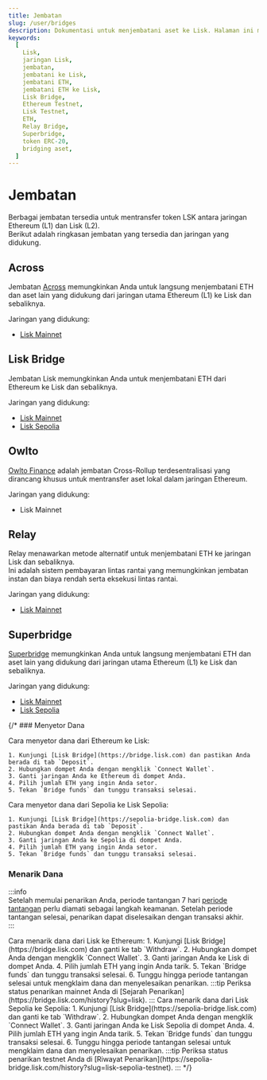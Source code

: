 ```yaml
---
title: Jembatan  
slug: /user/bridges  
description: Dokumentasi untuk menjembatani aset ke Lisk. Halaman ini membahas cara menjembatani ETH dan ERC-20 antara Ethereum Sepolia dan Lisk Sepolia, dengan kewaspadaan dan informasi kontrak yang penting.  
keywords:  
  [  
    Lisk,  
    jaringan Lisk,  
    jembatan,  
    jembatani ke Lisk,  
    jembatani ETH,  
    jembatani ETH ke Lisk,  
    Lisk Bridge,  
    Ethereum Testnet,  
    Lisk Testnet,  
    ETH,  
    Relay Bridge,  
    Superbridge,  
    token ERC-20,  
    bridging aset,  
  ]  
---  
```


# Jembatan  
Berbagai jembatan tersedia untuk mentransfer token LSK antara jaringan Ethereum (L1) dan Lisk (L2).  
Berikut adalah ringkasan jembatan yang tersedia dan jaringan yang didukung.

## Across  

Jembatan [Across](https://app.across.to/bridge) memungkinkan Anda untuk langsung menjembatani ETH dan aset lain yang didukung dari jaringan utama Ethereum (L1) ke Lisk dan sebaliknya.

Jaringan yang didukung:  
- [Lisk Mainnet](https://app.across.to/bridge)

## Lisk Bridge  
Jembatan Lisk memungkinkan Anda untuk menjembatani ETH dari Ethereum ke Lisk dan sebaliknya.

Jaringan yang didukung:  
- [Lisk Mainnet](https://bridge.lisk.com)  
- [Lisk Sepolia](https://sepolia-bridge.lisk.com)

## Owlto  

[Owlto Finance](https://owlto.finance/) adalah jembatan Cross-Rollup terdesentralisasi yang dirancang khusus untuk mentransfer aset lokal dalam jaringan Ethereum.

Jaringan yang didukung:  
- Lisk Mainnet

## Relay  
Relay menawarkan metode alternatif untuk menjembatani ETH ke jaringan Lisk dan sebaliknya.  
Ini adalah sistem pembayaran lintas rantai yang memungkinkan jembatan instan dan biaya rendah serta eksekusi lintas rantai.

Jaringan yang didukung:  
- [Lisk Mainnet](https://relay.link/bridge/lisk/)

## Superbridge  

[Superbridge](https://superbridge.app/support/lisk-mainnet) memungkinkan Anda untuk langsung menjembatani ETH dan aset lain yang didukung dari jaringan utama Ethereum (L1) ke Lisk dan sebaliknya.

Jaringan yang didukung:  
- [Lisk Mainnet](https://superbridge.app/lisk-mainnet)  
- [Lisk Sepolia](https://superbridge.app/lisk-sepolia)

{/* ### Menyetor Dana

<Tabs>
  <TabItem value="mainnet" label="Lisk" default>
    Cara menyetor dana dari Ethereum ke Lisk:

    1. Kunjungi [Lisk Bridge](https://bridge.lisk.com) dan pastikan Anda berada di tab `Deposit`.
    2. Hubungkan dompet Anda dengan mengklik `Connect Wallet`.
    3. Ganti jaringan Anda ke Ethereum di dompet Anda.
    4. Pilih jumlah ETH yang ingin Anda setor.
    5. Tekan `Bridge funds` dan tunggu transaksi selesai.
  </TabItem>
  <TabItem value="testnet" label="Lisk Sepolia" >
    Cara menyetor dana dari Sepolia ke Lisk Sepolia:

    1. Kunjungi [Lisk Bridge](https://sepolia-bridge.lisk.com) dan pastikan Anda berada di tab `Deposit`.
    2. Hubungkan dompet Anda dengan mengklik `Connect Wallet`.
    3. Ganti jaringan Anda ke Sepolia di dompet Anda.
    4. Pilih jumlah ETH yang ingin Anda setor.
    5. Tekan `Bridge funds` dan tunggu transaksi selesai.
  </TabItem>
</Tabs>

### Menarik Dana

:::info  
Setelah memulai penarikan Anda, periode tantangan 7 hari [periode tantangan](https://docs.optimism.io/builders/dapp-developers/bridging/messaging#for-l2-to-l1-transactions) perlu diamati sebagai langkah keamanan. Setelah periode tantangan selesai, penarikan dapat diselesaikan dengan transaksi akhir.  
:::

<Tabs>
  <TabItem value="mainnet" label="Lisk" default>
  Cara menarik dana dari Lisk ke Ethereum:
    1. Kunjungi [Lisk Bridge](https://bridge.lisk.com) dan ganti ke tab `Withdraw`.
    2. Hubungkan dompet Anda dengan mengklik `Connect Wallet`.
    3. Ganti jaringan Anda ke Lisk di dompet Anda.
    4. Pilih jumlah ETH yang ingin Anda tarik.
    5. Tekan `Bridge funds` dan tunggu transaksi selesai.
    6. Tunggu hingga periode tantangan selesai untuk mengklaim dana dan menyelesaikan penarikan.
  :::tip  
  Periksa status penarikan mainnet Anda di [Sejarah Penarikan](https://bridge.lisk.com/history?slug=lisk).  
  :::  
  </TabItem>
  <TabItem value="testnet" label="Lisk Sepolia" >
  Cara menarik dana dari Lisk Sepolia ke Sepolia:
    1. Kunjungi [Lisk Bridge](https://sepolia-bridge.lisk.com) dan ganti ke tab `Withdraw`.
    2. Hubungkan dompet Anda dengan mengklik `Connect Wallet`.
    3. Ganti jaringan Anda ke Lisk Sepolia di dompet Anda.
    4. Pilih jumlah ETH yang ingin Anda tarik.
    5. Tekan `Bridge funds` dan tunggu transaksi selesai.
    6. Tunggu hingga periode tantangan selesai untuk mengklaim dana dan menyelesaikan penarikan.
  :::tip  
  Periksa status penarikan testnet Anda di [Riwayat Penarikan](https://sepolia-bridge.lisk.com/history?slug=lisk-sepolia-testnet).  
  :::  
  </TabItem>
</Tabs>
*/}
